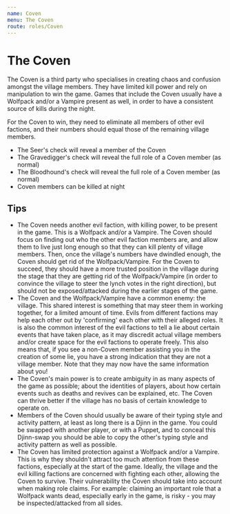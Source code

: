 ```yaml
---
name: Coven
menu: The Coven
route: roles/Coven
---
```


# The Coven

The Coven is a third party who specialises in creating chaos and confusion amongst the village members. They have limited kill power and rely on manipulation to win the game. Games that include the Coven usually have a Wolfpack and/or a Vampire present as well, in order to have a consistent source of kills during the night.

For the Coven to win, they need to eliminate all members of other evil factions, and their numbers should equal those of the remaining village members.

- The Seer's check will reveal a member of the Coven
- The Gravedigger's check will reveal the full role of a Coven member (as normal)
- The Bloodhound's check will reveal the full role of a Coven member (as normal)
- Coven members can be killed at night

## Tips

- The Coven needs another evil faction, with killing power, to be present in the game. This is a Wolfpack and/or a Vampire. The Coven should focus on finding out who the other evil faction members are, and allow them to live just long enough so that they can kill plenty of village members. Then, once the village's numbers have dwindled enough, the Coven should get rid of the Wolfpack/Vampire. For the Coven to succeed, they should have a more trusted position in the village during the stage that they are getting rid of the Wolfpack/Vampire (in order to convince the village to steer the lynch votes in the right direction), but should not be exposed/attacked during the earlier stages of the game.
- The Coven and the Wolfpack/Vampire have a common enemy: the village. This shared interest is something that may steer them in working together, for a limited amount of time. Evils from different factions may help each other out by 'confirming' each other with their alleged roles. It is also the common interest of the evil factions to tell a lie about certain events that have taken place, as it may discredit actual village members and/or create space for the evil factions to operate freely. This also means that, if you see a non-Coven member assisting you in the creation of some lie, you have a strong indication that they are not a village member. Note that they may now have the same information about you!
- The Coven's main power is to create ambiguity in as many aspects of the game as possible; about the identities of players, about how certain events such as deaths and revives can be explained, etc. The Coven can thrive better if the village has no basis of certain knowledge to operate on.
- Members of the Coven should usually be aware of their typing style and activity pattern, at least as long there is a Djinn in the game. You could be swapped with another player, or with a Puppet, and to conceal this Djinn-swap you should be able to copy the other's typing style and activity pattern as well as possible.
- The Coven has limited protection against a Wolfpack and/or a Vampire. This is why they shouldn't attract too much attention from these factions, especially at the start of the game. Ideally, the village and the evil killing factions are concerned with fighting each other, allowing the Coven to survive. Their vulnerability the Coven should take into account when making role claims. For example: claiming an important role that a Wolfpack wants dead, especially early in the game, is risky - you may be inspected/attacked from all sides.
